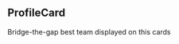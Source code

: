 
<Meta title="Components/ProfileCard" />

## ProfileCard

Bridge-the-gap best team displayed on this cards

<Canvas>
  <Story name="Default">
    <ProfileCard
      photoUrl="photo_6.png"
      name="Irina (Samoylova) Illustrova"
      role="Senior Frontend Engineer"
      twitter="#"
      linkedin="#"
      github="#"
    />
  </Story>
  <Story name="Group">
    <div className="grid grid-cols-2 gap-10">
      <ProfileCard
        photoUrl="photo_6.png"
        name="Varya Stepanova"
        role="Design systems architect and engineering manager"
        twitter="https://twitter.com/varya_en"
        linkedin="https://www.linkedin.com/in/varyastepanova/"
        github="https://github.com/varya"
      />
      <ProfileCard
        photoUrl="photo_6.png"
        name="Irina (Samoylova) Illustrova"
        role="Senior Frontend Engineer"
        twitter="https://twitter.com/illustrova"
        linkedin="https://www.linkedin.com/in/illustrova/"
        github="https://github.com/Illustrova"
      />
      <ProfileCard
        photoUrl="photo_6.png"
        name="Sherif Saleh"
        role="Design manager"
        twitter="#"
        linkedin="https://www.linkedin.com/in/salehsherif/"
        github="https://github.com/sherifsaleh"
      />
      <ProfileCard
        photoUrl="photo_6.png"
        name="Andriy Kotko"
        role="Senior Frontend Engineer"
        twitter="https://twitter.com/Kotkoa"
        linkedin="https://www.linkedin.com/in/kotkoa/"
        github="https://github.com/kotkoa"
      />
      <ProfileCard
        photoUrl="rectangle_64.jpg"
        name="Alexandra Stepanova"
        role="Senior Frontend Developer"
        twitter="#"
        linkedin="https://www.linkedin.com/in/alexandra-stepanova"
        github="https://github.com/alexandra-stepanova"
      />
    </div>
  </Story>
  <Story name="Column">
    <div className="flex flex-col gap-10">
      <ProfileCard
        photoUrl="photo_6.png"
        name="Varya Stepanova"
        role="Design systems architect and engineering manager"
        description="As an independent consultant, Varya helps companies to launch and boost their design systems. Her major focus is bridging the gap for designers, developers, and business specialists. That all is seasoned with extensive experience in component-driven UI development and a design degree."
        twitter="https://twitter.com/varya_en"
        linkedin="https://www.linkedin.com/in/varyastepanova/"
        github="https://github.com/varya"
      />
      <ProfileCard
        photoUrl="photo_6.png"
        name="Irina (Samoylova) Illustrova"
        role="Senior Frontend Engineer"
        description="Sherif is a senior product designer. He crafts deligthful experiences through data analytics, user research, prototypes and validation. Sherif has extensive experience with design systems and years of working for financial services, banks and automotive."
        twitter="https://twitter.com/illustrova"
        linkedin="https://www.linkedin.com/in/illustrova/"
        github="https://github.com/Illustrova"
        reverse
      />
      <ProfileCard
        photoUrl="photo_6.png"
        name="Sherif Saleh"
        role="Design manager"
        description="As an independent consultant, Varya helps companies to launch and boost their design systems. Her major focus is bridging the gap for designers, developers, and business specialists. That all is seasoned with extensive experience in component-driven UI development and a design degree."
        twitter="#"
        linkedin="https://www.linkedin.com/in/salehsherif/"
        github="https://github.com/sherifsaleh"
      />
      <ProfileCard
        photoUrl="photo_6.png"
        name="Andriy Kotko"
        role="Senior Frontend Engineer"
        twitter="https://twitter.com/Kotkoa"
        linkedin="https://www.linkedin.com/in/kotkoa/"
        github="https://github.com/kotkoa"
        reverse
      />
      <ProfileCard
        photoUrl="rectangle_64.jpg"
        name="Alexandra Stepanova"
        role="Senior Frontend Developer"
        twitter="#"
        linkedin="https://www.linkedin.com/in/alexandra-stepanova"
        github="https://github.com/alexandra-stepanova"
      />
    </div>
  </Story>
</Canvas>

<ArgsTable of={ProfileCard} />
